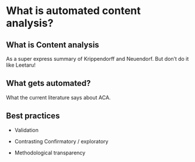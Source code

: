 # What is automated content analysis?
## What is Content analysis

As a super express summary of Krippendorff and Neuendorf. But don't do it like Leetaru!

## What gets automated?

What the current literature says about ACA.

## Best practices

* Validation

* Contrasting Confirmatory / exploratory

* Methodological transparency

